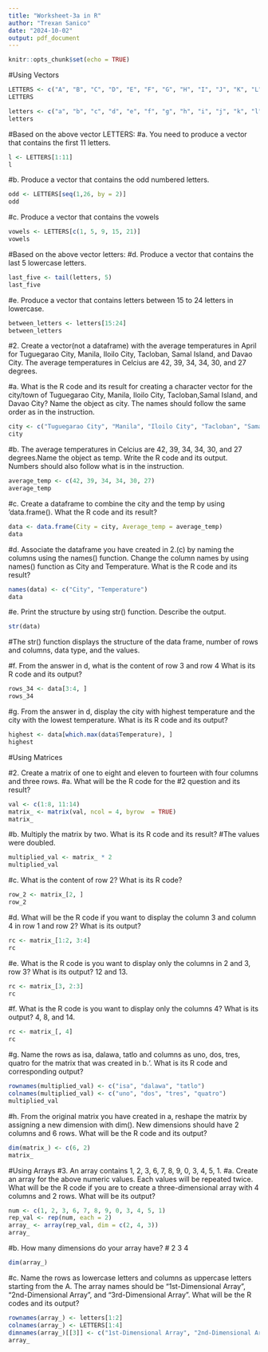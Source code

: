 ```yaml
---
title: "Worksheet-3a in R"
author: "Trexan Sanico"
date: "2024-10-02"
output: pdf_document
---
```


```r
knitr::opts_chunk$set(echo = TRUE)
```

#Using Vectors
```r
LETTERS <- c("A", "B", "C", "D", "E", "F", "G", "H", "I", "J", "K", "L", "M", "N", "O", "P", "Q", "R", "S", "T", "U", "V", "W", "X", "Y", "Z")
LETTERS

letters <- c("a", "b", "c", "d", "e", "f", "g", "h", "i", "j", "k", "l", "m", "n", "o", "p", "q", "r", "s", "t", "u", "v", "w", "x", "y", "z")
letters
```
#Based on the above vector LETTERS:
#a. You need to produce a vector that contains the first 11 letters.
```r
l <- LETTERS[1:11]
l
```
#b. Produce a vector that contains the odd numbered letters.
```r
odd <- LETTERS[seq(1,26, by = 2)]
odd
```
#c. Produce a vector that contains the vowels
```r
vowels <- LETTERS[c(1, 5, 9, 15, 21)]
vowels
```
#Based on the above vector letters:
#d. Produce a vector that contains the last 5 lowercase letters.
```r
last_five <- tail(letters, 5)
last_five
```
#e. Produce a vector that contains letters between 15 to 24 letters in lowercase.
```r
between_letters <- letters[15:24]
between_letters
```
#2. Create a vector(not a dataframe) with the average temperatures in April for Tuguegarao City, Manila, Iloilo City, Tacloban, Samal Island, and Davao City. The average temperatures in Celcius are 42, 39, 34, 34, 30, and 27 degrees.

#a. What is the R code and its result for creating a character vector for the city/town of Tuguegarao City, Manila, Iloilo City, Tacloban,Samal Island, and Davao City? Name the object as city. The names should follow the same order as in the instruction.
```r
city <- c("Tuguegarao City", "Manila", "Iloilo City", "Tacloban", "Samal Island", "Davao City")
city
```
#b. The average temperatures in Celcius are 42, 39, 34, 34, 30, and 27 degrees.Name the object as temp. Write the R code and its output. Numbers should also follow what is in the instruction.
```r
average_temp <- c(42, 39, 34, 34, 30, 27)
average_temp
```
#c. Create a dataframe to combine the city and the temp by using ‘data.frame(). What the R code and its result?
```r
data <- data.frame(City = city, Average_temp = average_temp)
data
```
#d. Associate the dataframe you have created in 2.(c) by naming the columns using the names() function. Change the column names by using names() function as City and Temperature. What is the R code and its result?
```r
names(data) <- c("City", "Temperature")
data
```
#e. Print the structure by using str() function. Describe the output.
```r
str(data)
```
#The str() function displays the structure of the data frame, number of rows and columns, data type, and the values. 

#f. From the answer in d, what is the content of row 3 and row 4 What is its R code and its output?
```r
rows_34 <- data[3:4, ]
rows_34
```
#g. From the answer in d, display the city with highest temperature and the city with the lowest temperature. What is its R code and its output?
```r
highest <- data[which.max(data$Temperature), ]
highest
```

#Using Matrices

#2. Create a matrix of one to eight and eleven to fourteen with four columns and three rows.
#a. What will be the R code for the #2 question and its result?
```r
val <- c(1:8, 11:14)
matrix_ <- matrix(val, ncol = 4, byrow  = TRUE)
matrix_
```
#b. Multiply the matrix by two. What is its R code and its result?
#The values were doubled.
```r
multiplied_val <- matrix_ * 2
multiplied_val
```
#c. What is the content of row 2? What is its R code?
```r
row_2 <- matrix_[2, ]
row_2
```
#d. What will be the R code if you want to display the column 3 and column 4 in row 1 and row 2? What is its output?
```r
rc <- matrix_[1:2, 3:4]
rc
```
#e. What is the R code is you want to display only the columns in 2 and 3, row 3? What is its output? 12 and 13. 
```r
rc <- matrix_[3, 2:3]
rc
```
#f. What is the R code is you want to display only the columns 4? What is its output? 4, 8, and 14.
```r
rc <- matrix_[, 4]
rc
```
#g. Name the rows as isa, dalawa, tatlo and columns as uno, dos, tres, quatro for the matrix that was created in b.‘. What is its R code and corresponding output?
```r
rownames(multiplied_val) <- c("isa", "dalawa", "tatlo")
colnames(multiplied_val) <- c("uno", "dos", "tres", "quatro")
multiplied_val
```
#h. From the original matrix you have created in a, reshape the matrix by assigning a new dimension with dim(). New dimensions should have 2 columns and 6 rows. What will be the R code and its output?
```r
dim(matrix_) <- c(6, 2)
matrix_
```
#Using Arrays
#3. An array contains 1, 2, 3, 6, 7, 8, 9, 0, 3, 4, 5, 1.
#a. Create an array for the above numeric values. Each values will be repeated twice. What will be the R code if you are to create a three-dimensional array with 4 columns and 2 rows. What will be its output?
```r
num <- c(1, 2, 3, 6, 7, 8, 9, 0, 3, 4, 5, 1)
rep_val <- rep(num, each = 2)
array_ <- array(rep_val, dim = c(2, 4, 3))
array_
```
#b. How many dimensions do your array have?
# 2 3 4
```r
dim(array_)
```
#c. Name the rows as lowercase letters and columns as uppercase letters starting from the A. The array names should be “1st-Dimensional Array”, “2nd-Dimensional Array”, and “3rd-Dimensional Array”. What will be the R codes and its output?
```r
rownames(array_) <- letters[1:2]
colnames(array_) <- LETTERS[1:4]
dimnames(array_)[[3]] <- c("1st-Dimensional Array", "2nd-Dimensional Array", "3rd-Dimensional Array")
array_
```